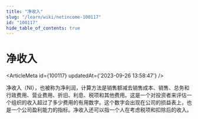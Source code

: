 ```yaml
---
title: "净收入"
slug: "/learn/wiki/netincome-100117"
id: "100117"
hide_table_of_contents: true
---
```



# 净收入

<ArticleMeta id={100117} updatedAt={'2023-09-26 13:58:47'} />
<div className='border-solid border-b border-t-0 my-4 border-[var(--ifm-color-gray-300)]' />

净收入（NI），也被称为净利润，计算方法是销售额减去销售成本、销售、总务和行政费用、营业费用、折旧、利息、税项和其他费用。这是一个对投资者来评估一个组织的收入超过了多少费用的有用数字。这个数字会出现在公司的损益表上，也是一个公司盈利能力的指标。净收入还可以指一个人在考虑税项和扣除后的收入。
